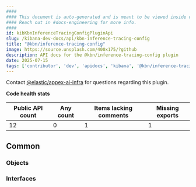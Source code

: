 ```yaml
---
####
#### This document is auto-generated and is meant to be viewed inside our experimental, new docs system.
#### Reach out in #docs-engineering for more info.
####
id: kibKbnInferenceTracingConfigPluginApi
slug: /kibana-dev-docs/api/kbn-inference-tracing-config
title: "@kbn/inference-tracing-config"
image: https://source.unsplash.com/400x175/?github
description: API docs for the @kbn/inference-tracing-config plugin
date: 2025-07-15
tags: ['contributor', 'dev', 'apidocs', 'kibana', '@kbn/inference-tracing-config']
---
```




Contact [@elastic/appex-ai-infra](https://github.com/orgs/elastic/teams/appex-ai-infra) for questions regarding this plugin.

**Code health stats**

| Public API count  | Any count | Items lacking comments | Missing exports |
|-------------------|-----------|------------------------|-----------------|
| 12 | 0 | 1 | 1 |

## Common

### Objects
<DocDefinitionList data={kbnInferenceTracingConfigObj.common.objects}/>

### Interfaces
<DocDefinitionList data={kbnInferenceTracingConfigObj.common.interfaces}/>

